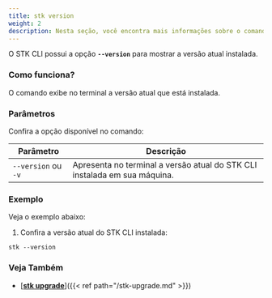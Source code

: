 ```yaml
---
title: stk version
weight: 2
description: Nesta seção, você encontra mais informações sobre o comando 'stk --version'.
---
```



O STK CLI possui a opção **`--version`** para mostrar a versão atual instalada.

### **Como funciona?**
O comando exibe no terminal a versão atual que está instalada.


### **Parâmetros**
Confira a opção disponível no comando:


| Parâmetro | Descrição |
| ----------- | ----------- |
| `--version` ou `-v` | Apresenta no terminal a versão atual do STK CLI instalada em sua máquina. |


### **Exemplo**
Veja o exemplo abaixo:

1. Confira a versão atual do STK CLI instalada:
```
stk --version
```

### **Veja Também**
- [<ins>**stk upgrade**</ins>]({{< ref path="/stk-upgrade.md" >}})